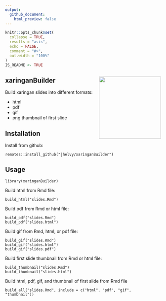 ```yaml
---
output:
  github_document:
    html_preview: false
---
```


<!-- README.md is generated from README.Rmd. Please edit that file -->

```r
knitr::opts_chunk$set(
  collapse = TRUE,
  results = "asis",
  echo = FALSE,
  comment = "#>",
  out.width = "100%"
)
IS_README <- TRUE
```

## xaringanBuilder <img src="images/hex_sticker.png" align="right" width="200"/>

Build xaringan slides into different formats:

- html
- pdf
- gif
- png thumbnail of first slide

## Installation

Install from github:
```
remotes::install_github("jhelvy/xaringanBuilder")
```

## Usage
```
library(xaringanBuilder)
```

Build html from Rmd file:
```
build_html("slides.Rmd")
```

Build pdf from Rmd or html file:
```
build_pdf("slides.Rmd")
build_pdf("slides.html")
```

Build gif from Rmd, html, or pdf file:
```
build_gif("slides.Rmd")
build_gif("slides.html")
build_gif("slides.pdf")
```

Build first slide thumbnail from Rmd or html file:
```
build_thumbnail("slides.Rmd")
build_thumbnail("slides.html")
```

Build html, pdf, gif, and thumbnail of first slide from Rmd file
```
build_all("slides.Rmd", include = c("html", "pdf", "gif", "thumbnail"))
```
